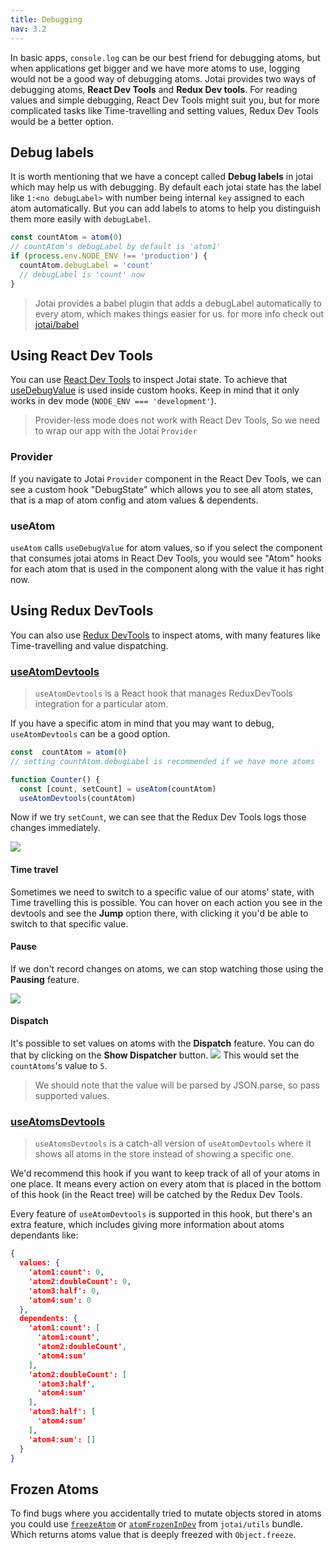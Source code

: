 ```yaml
---
title: Debugging
nav: 3.2
---
```



In basic apps, `console.log` can be our best friend for debugging atoms, but when applications get bigger and we have more atoms to use, logging would not be a good way of debugging atoms.
Jotai provides two ways of debugging atoms, **React Dev Tools** and **Redux Dev tools**. For reading values and simple debugging, React Dev Tools might suit you, but for more complicated tasks like Time-travelling and setting values, Redux Dev Tools would be a better option.

## Debug labels
It is worth mentioning that we have a concept called **Debug labels** in jotai which may help us with debugging. 
By default each jotai state has the label like `1:<no debugLabel>` with number being internal `key` assigned to each atom automatically. But you can add labels to atoms to help you distinguish them more easily with `debugLabel`.

```js
const countAtom = atom(0)
// countAtom's debugLabel by default is 'atom1'
if (process.env.NODE_ENV !== 'production') {
  countAtom.debugLabel = 'count'
  // debugLabel is 'count' now
}
```
> Jotai provides a babel plugin that adds a debugLabel automatically to every atom, which makes things easier for us. for more info check out [jotai/babel](https://github.com/pmndrs/jotai/blob/main/docs/api/babel.mdx#plugin-debug-label)

## Using React Dev Tools

You can use [React Dev Tools](https://chrome.google.com/webstore/detail/react-developer-tools/fmkadmapgofadopljbjfkapdkoienihi)
to inspect Jotai state. To achieve that [useDebugValue](https://reactjs.org/docs/hooks-reference.html#usedebugvalue)
is used inside custom hooks. Keep in mind that it only works in dev mode
(`NODE_ENV === 'development'`).

> Provider-less mode does not work with React Dev Tools, So we need to wrap our app with the Jotai `Provider`

### Provider

If you navigate to Jotai `Provider` component in the React Dev Tools, we can see a custom hook "DebugState" which allows you to see all atom states, that is a map of atom config and atom values & dependents.

### useAtom

`useAtom` calls `useDebugValue` for atom values, so if you select the component that consumes jotai atoms in React Dev Tools, you would see "Atom" hooks for each atom that is used in the component along with the value it has right now.

## Using Redux DevTools

You can also use [Redux DevTools](https://chrome.google.com/webstore/detail/redux-devtools/lmhkpmbekcpmknklioeibfkpmmfibljd)
to inspect atoms, with many features like Time-travelling and  value dispatching.

### [useAtomDevtools](https://jotai.org/docs/api/devtools#use-atom-devtools) 
> `useAtomDevtools` is a React hook that manages ReduxDevTools integration for a particular atom.

If you have a specific atom in mind that you may want to debug, `useAtomDevtools` can be a good option. 
```ts
const  countAtom = atom(0)
// setting countAtom.debugLabel is recommended if we have more atoms 

function Counter() {
  const [count, setCount] = useAtom(countAtom)
  useAtomDevtools(countAtom)
```
Now if we try `setCount`, we can see that the Redux Dev Tools logs those changes immediately.

![](https://cdn.discordapp.com/attachments/688751221464367186/930857764719329290/unknown.png)

#### Time travel
Sometimes we need to switch to a specific value of our atoms' state, with Time travelling this is possible. 
You can hover on each action you see in the devtools and see the **Jump** option there, with clicking it you'd be able to switch to that specific value.

#### Pause
If we don't record changes on atoms, we can stop watching those using the **Pausing** feature.

![](https://cdn.discordapp.com/attachments/688751221464367186/930893033925378118/unknown.png)
#### Dispatch
It's possible to set values on atoms with the **Dispatch** feature. You can do that by clicking on the **Show Dispatcher** button.
![](https://cdn.discordapp.com/attachments/688751221464367186/930895694846361680/unknown.png)
 This would set the `countAtoms`'s value to `5`.
 > We should note that the value will be parsed by JSON.parse, so pass supported values.

### [useAtomsDevtools](https://jotai.org/docs/api/devtools#use-atoms-devtools)
> `useAtomsDevtools` is a catch-all version of `useAtomDevtools` where it shows all atoms in the store instead of showing a specific one.

We'd recommend this hook if you want to keep track of all of your atoms in one place. It means every action on every atom that is placed in the bottom of this hook (in the React tree) will be catched by the Redux Dev Tools. 

Every feature of `useAtomDevtools` is supported in this hook, but there's an extra feature, which includes giving more information about atoms dependants like:
```json
{
  values: {
    'atom1:count': 0,
    'atom2:doubleCount': 0,
    'atom3:half': 0,
    'atom4:sum': 0
  },
  dependents: {
    'atom1:count': [
      'atom1:count',
      'atom2:doubleCount',
      'atom4:sum'
    ],
    'atom2:doubleCount': [
      'atom3:half',
      'atom4:sum'
    ],
    'atom3:half': [
      'atom4:sum'
    ],
    'atom4:sum': []
  }
}
```

## Frozen Atoms

To find bugs where you accidentally tried to mutate objects stored in atoms you
could use [`freezeAtom`](../api/utils.mdx#freeze-atom) or
[`atomFrozenInDev`](../api/utils.mdx#atom-frozen-in-dev) from `jotai/utils` bundle.
Which returns atoms value that is deeply freezed with `Object.freeze`.

